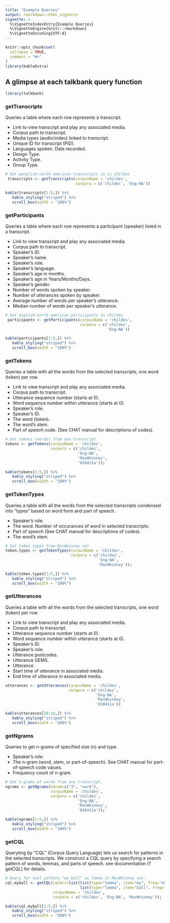 ```yaml
---
title: "Example Queries"
output: rmarkdown::html_vignette
vignette: >
  %\VignetteIndexEntry{Example Queries}
  %\VignetteEngine{knitr::rmarkdown}
  %\VignetteEncoding{UTF-8}
---
```


```r
knitr::opts_chunk$set(
  collapse = TRUE,
  comment = "#>"
)
library(kableExtra)
```

## A glimpse at each talkbank query function

```r
library(talkbank)
```

### getTranscripts

Queries a table where each row represents a transcript.

* Link to view transcript and play any associated media.
* Corpus path to transcript.
* Media types (audio/video) linked to transcript.
* Unique ID for transcript (PID).
* Languages spoken. Date recorded.
* Design Type.
* Activity Type.
* Group Type.

```r
# Get penglish-north american transcripts in in childes 
 transcripts <- getTranscripts(corpusName = 'childes',
                               corpora = c('childes', 'Eng-NA'))
```

```r
kable(transcripts[1:5,]) %>% 
   kable_styling("striped") %>%
   scroll_box(width = "100%")
```

### getParticipants

Queries a table where each row represents a participant (speaker) listed in a transcript. 

* Link to view transcript and play any associated media.
* Corpus path to transcript.
* Speaker's ID.
* Speaker's name.
* Speaker's role.
* Speaker's language.
* Speaker's age in months.
* Speaker's age in Years/Months/Days.
* Speaker's gender.
* Number of words spoken by speaker.
* Number of utterances spoken by speaker.
* Average number of words per speaker's utterance.
* Median number of words per speaker's utterance.

```r
# Get english-north american participants in childes 
 participants <- getParticipants(corpusName = 'childes',
                                 corpora = c('childes',
                                             'Eng-NA'))
```

```r
kable(participants[1:5,]) %>% 
   kable_styling("striped") %>%
   scroll_box(width = "100%")
```

### getTokens

Queries a table with all the words from the selected transcripts, one word (token) per row.

* Link to view transcript and play any associated media.
* Corpus path to transcript.
* Utterance sequence number (starts at 0).
* Word sequence number within utterance (starts at 0).
* Speaker's role.
* Speaker's ID.
* The word (token).
* The word's stem.
* Part of speech code. (See CHAT manual for descriptions of codes).

```r
# Get tokens (words) from one transcript.
tokens <- getTokens(corpusName = 'childes',
                    corpora = c('childes',
                                'Eng-NA',
                                'MacWhinney',
                                '010411a'));
```

```r
kable(tokens[1:5,]) %>% 
   kable_styling("striped") %>%
   scroll_box(width = "100%")
```

### getTokenTypes

Queries a table with all the words from the selected transcripts condensed into "types" based on word form and part of speech.

* Speaker's role.
* The word. Number of occurances of word in selected transcripts.
* Part of speech (See CHAT manual for descriptions of codes).
* The word's stem.

```r
# Get token types from MacWhinney set.
token.types <- getTokenTypes(corpusName = 'childes',
                             corpora = c('childes',
                                         'Eng-NA',
                                         'MacWhinney'));
```

```r
kable(token.types[1:5,]) %>% 
   kable_styling("striped") %>%
   scroll_box(width = "100%")
```

### getUtterances

Queries a table with all the words from the selected transcripts, one word (token) per row.

* Link to view transcript and play any associated media.
* Corpus path to transcript.
* Utterance sequence number (starts at 0).
* Word sequence number within utterance (starts at 0).
* Speaker's ID.
* Speaker's role.
* Utterance postcodes.
* Utterance GEMS.
* Utterance.
* Start time of utterance in associated media.
* End time of utterance in associated media.

```r
utterances <- getUtterances(corpusName = 'childes',
                            corpora = c('childes',
                                        'Eng-NA',
                                        'MacWhinney',
                                        '010411a'))
```

```r
kable(utterances[10:14,]) %>% 
   kable_styling("striped") %>%
   scroll_box(width = "100%")
```

### getNgrams

Queries to get n-grams of specified size (n) and type.

* Speaker's role.
* The n-gram (word, stem, or part-of-speech). See CHAT manual for part-of-speech code values.
* Frequency count of n-gram.

```r
# Get 3-grams of words from one transcript.
ngrams <- getNgrams(nGram=c("3", "word"),
                    corpusName = 'childes',
                    corpora = c('childes',
                                'Eng-NA',
                                'MacWhinney',
                                '010411a'));
```

```r
kable(ngrams[1:5,]) %>% 
   kable_styling("striped") %>%
   scroll_box(width = "100%")
```

### getCQL

Queryting by "CQL" (Corpus Query Language) lets us search for patterns in the selected transcripts. We construct a CQL query by specifying a search pattern of words, lemmas, and parts of speech. see documentation (?getCQL) for details. 

```r
# Query for text pattern "my ball" as lemma in MacWhinney set.
cql.myball <- getCQL(cqlArr=list(list(type="lemma", item="my", freq="once"),
                                 list(type="lemma", item="ball", freq="once")), 
                     corpusName = 'childes',
                     corpora = c('childes', 'Eng-NA', 'MacWhinney'));
```

```r
kable(cql.myball[1:5,]) %>% 
   kable_styling("striped") %>%
   scroll_box(width = "100%")
```
